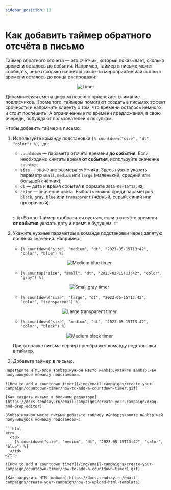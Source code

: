 ```yaml
---
sidebar_position: 13
---
```



# Как добавить таймер обратного отсчёта в письмо

Таймер обратного отсчета — это счётчик, который показывает, сколько времени осталось до&nbsp;события. Например, таймер в&nbsp;письме может сообщать, через сколько начнется какое-то мероприятие&nbsp;или сколько времени осталось до&nbsp;конца распродажи:

<p align="center">
  <img src={timer} alt="Timer" />
</p>

Динамическая смена цифр мгновенно привлекает внимание подписчиков. Кроме того, таймеры помогают создать в&nbsp;письмах эффект срочности и&nbsp;напомнить клиенту о&nbsp;том, что времени осталось немного и&nbsp;стоит поспешить. А&nbsp;ограниченные по&nbsp;времени предложения, в&nbsp;свою очередь, побуждают пользователей к&nbsp;покупкам.

Чтобы добавить таймер в&nbsp;письмо:

1. Используйте команду подстановки `[% countdown("size", "dt", "color") %]`, где:

   - `countdown` &mdash; параметр отсчёта времени **до&nbsp;события**. Если необходимо считать время **от&nbsp;события**, используйте значение `countup`;
   - `size` &mdash; значение размера счётчика. Здесь нужно указать параметр `small`, `medium` или `large` (маленький, средний или большой счётчик);
   - `dt` &mdash; дата и&nbsp;время события в&nbsp;формате `2015-09-15T13:42`;
   - `color` &mdash; значение цвета. Выбрать можно среди параметров `black`, `gray`, `blue` или `transparent` (чёрный, серый, синий или прозрачный).<br/><br/>

   :::tip Важно
   Таймер отобразится пустым, если в&nbsp;отсчёте времени **от&nbsp;события** указать дату и&nbsp;время в&nbsp;будущем.
   :::

2. Укажите нужные параметры в&nbsp;команде подстановки через запятую после их&nbsp;значения. Например:

   - `[% countdown("size", "medium", "dt", "2023-05-15T13:42", "color", "blue") %]`

   <p align="center">
     <img src={mediumBlueTimer} alt="Medium blue timer" />
   </p>

   - `[% countup("size", "small", "dt", "2023-02-15T13:42", "color", "gray") %]`

   <p align="center">
     <img src={smallGrayTimer} alt="Small gray timer" />
   </p>

   - `[% countdown("size", "large", "dt", "2023-05-15T13:42", "color", "transparent") %]`

   <p align="center">
     <img src={largeTransparentTimer} alt="Large transparent timer" />
   </p>

   - `[% countdown("size", "medium", "dt", "2023-05-15T13:42", "color", "black") %]`

   <p align="center">
     <img src={mediumBlackTimer} alt="Medium black timer" />
   </p>

   При отправке письма сервер преобразует команду подстановки в&nbsp;таймер.

3. Добавьте таймер в&nbsp;письмо.

  <Tabs>
  <TabItem value="key1" label="В блочном редакторе" default>

    Перетащите HTML-блок в&nbsp;нужное место и&nbsp;укажите в&nbsp;нём получившуюся команду подстановки.

    ![How to add a countdown timer](/img/email-campaigns/create-your-campaign/countdown-timer/how-to-add-a-countdown-timer.gif)

    [Как создать письмо в блочном редакторе](https://docs.sendsay.ru/email-campaigns/create-your-campaign/drag-and-drop-editor)

  </TabItem>
  <TabItem value="key2" label="В HTML-редакторе">

    В&nbsp;нужном месте письма добавьте таблицу и&nbsp;укажите в&nbsp;ней получившуюся команду подстановки:

    ```html
    <tr>
      <td>
        [% countdown("size", "medium", "dt", "2023-05-15T13:42", "color", "blue") %]
      </td>
    </tr>
    ```
    ![How to add a countdown timer](/img/email-campaigns/create-your-campaign/countdown-timer/how-to-add-a-countdown-timer1.gif)

    [Как загрузить HTML-шаблон](https://docs.sendsay.ru/email-campaigns/create-your-campaign/how-to-upload-html-template)

  </TabItem>
  </Tabs>
